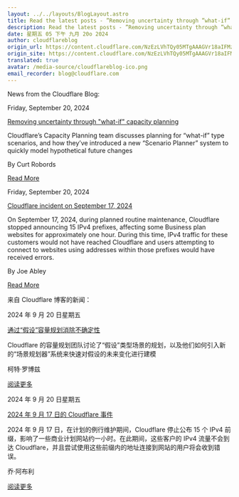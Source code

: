 ```yaml
---
layout: ../../layouts/BlogLayout.astro
title: Read the latest posts - ”Removing uncertainty through ”what-if” capacity planning”
description: Read the latest posts - ”Removing uncertainty through ”what-if” capacity planning”
date: 星期五 05 下午 九月 20o 2024
author: cloudflareblog
origin_url: https://content.cloudflare.com/NzEzLVhTQy05MTgAAAGVr18aIFMzh_wzYKVoxxV0ue_U9kj9ryxOHc4YLHNB3hu0PoUrB8ShmO7NMMybpaEP_WlcLSc=
origin_site: https://content.cloudflare.com/NzEzLVhTQy05MTgAAAGVr18aIFMzh_wzYKVoxxV0ue_U9kj9ryxOHc4YLHNB3hu0PoUrB8ShmO7NMMybpaEP_WlcLSc=
translated: true
avatar: /media-source/cloudflareblog-ico.png
email_recorder: blog@cloudflare.com
---
```



<Reference client:only="react" title="Read the latest posts - ”Removing uncertainty through ”what-if” capacity planning”" url="https://content.cloudflare.com/NzEzLVhTQy05MTgAAAGVr18aIFMzh_wzYKVoxxV0ue_U9kj9ryxOHc4YLHNB3hu0PoUrB8ShmO7NMMybpaEP_WlcLSc=" />

<Detail client:only="react">
	News from the Cloudflare Blog:

Friday, September 20, 2024

[Removing uncertainty through "what-if" capacity planning](https://content.cloudflare.com/NzEzLVhTQy05MTgAAAGVr18aIFMzh_wzYKVoxxV0ue_U9kj9ryxOHc4YLHNB3hu0PoUrB8ShmO7NMMybpaEP_WlcLSc=)

Cloudflare’s Capacity Planning team discusses planning for “what-if” type scenarios, and how they’ve introduced a new “Scenario Planner” system to quickly model hypothetical future changes

By Curt Robords

[Read More](https://content.cloudflare.com/NzEzLVhTQy05MTgAAAGVr18aIFMzh_wzYKVoxxV0ue_U9kj9ryxOHc4YLHNB3hu0PoUrB8ShmO7NMMybpaEP_WlcLSc=)

Friday, September 20, 2024

[Cloudflare incident on September 17, 2024](https://content.cloudflare.com/NzEzLVhTQy05MTgAAAGVr18aIAtlkxDkDsbcf0B3blVjbeOWpGiol-FOJpQpoj7km4uDDY7rzHDnBCGocXwQ3BCjVPg=)

On September 17, 2024, during planned routine maintenance, Cloudflare stopped announcing 15 IPv4 prefixes, affecting some Business plan websites for approximately one hour. During this time, IPv4 traffic for these customers would not have reached Cloudflare and users attempting to connect to websites using addresses within those prefixes would have received errors.

By Joe Abley

[Read More](https://content.cloudflare.com/NzEzLVhTQy05MTgAAAGVr18aIAtlkxDkDsbcf0B3blVjbeOWpGiol-FOJpQpoj7km4uDDY7rzHDnBCGocXwQ3BCjVPg=)


</Detail>

来自 Cloudflare 博客的新闻：

2024 年 9 月 20 日星期五

[通过“假设”容量规划消除不确定性](https://content.cloudflare.com/NzEzLVhTQy05MTgAAAGVr18aIFMzh_wzYKVoxxV0ue_U9kj9ryxOHc4YLHNB3hu0PoUrB8ShmO7NMMybpaEP_WlcLSc=)

Cloudflare 的容量规划团队讨论了“假设”类型场景的规划，以及他们如何引入新的“场景规划器”系统来快速对假设的未来变化进行建模

柯特·罗博兹

[阅读更多](https://content.cloudflare.com/NzEzLVhTQy05MTgAAAGVr18aIFMzh_wzYKVoxxV0ue_U9kj9ryxOHc4YLHNB3hu0PoUrB8ShmO7NMMybpaEP_WlcLSc=)

2024 年 9 月 20 日星期五

[2024 年 9 月 17 日的 Cloudflare 事件](https://content.cloudflare.com/NzEzLVhTQy05MTgAAAGVr18aIAtlkxDkDsbcf0B3blVjbeOWpGiol-FOJpQpoj7km4uDDY7rzHDnBCGocXwQ3BCjVPg=)

2024 年 9 月 17 日，在计划的例行维护期间，Cloudflare 停止公布 15 个 IPv4 前缀，影响了一些商业计划网站约一小时。在此期间，这些客户的 IPv4 流量不会到达 Cloudflare，并且尝试使用这些前缀内的地址连接到网站的用户将会收到错误。

乔·阿布利

[阅读更多](https://content.cloudflare.com/NzEzLVhTQy05MTgAAAGVr18aIAtlkxDkDsbcf0B3blVjbeOWpGiol-FOJpQpoj7km4uDDY7rzHDnBCGocXwQ3BCjVPg=)


